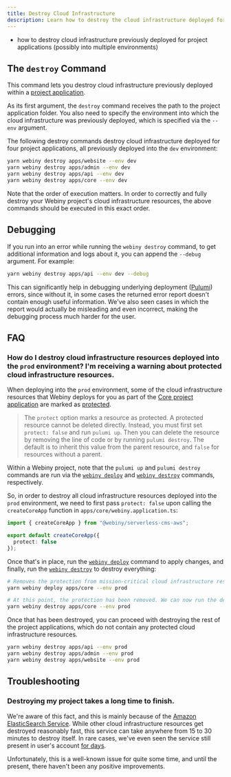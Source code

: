 ```yaml
---
title: Destroy Cloud Infrastructure
description: Learn how to destroy the cloud infrastructure deployed for your project applications, using the Webiny CLI.
---
```



<Alert type="success" title="What you’ll learn">

- how to destroy cloud infrastructure previously deployed for project applications (possibly into multiple environments)

</Alert>

<!-- ## The `destroy` command

To make it a bit easier for users that are just testing Webiny or want to quickly destroy all of the deployed cloud infrastructure, Webiny CLI provides the `destroy` command, which destroys all of the cloud infrastructure, deployed by the three applications that are by default included in a Webiny project.

To destroy all deployed cloud infrastructure, in your terminal of choice, and in your project root, execute the following command:

```
yarn webiny destroy
```

<Alert type="danger">

Although this may seem as a convenient way to get rid of everything that was previously deployed, be cautious when using this command. Once cloud infrastructure is destroyed, in most cases, it cannot be brought back, which means you could potentially loose your data, files, and similar.

</Alert>

### Different environments
The `destroy` command destroys the cloud infrastructure that was deployed into the `dev` environment by default. You can specify a different environment with the `--env` argument. For example, to destroy cloud infrastructure that was deployed into the `prod` environment, you can run the following command:

```
yarn webiny destroy --env prod
```
-->

## The `destroy` Command

This command lets you destroy cloud infrastructure previously deployed within a [project application](../../core-development-concepts/project-organization/project-applications-and-packages). <!-- This can be handy if you want to avoid completely destroying all cloud infrastructure that was deployed by the default project applications, which is what the shown `destroy` command does. -->

As its first argument, the `destroy` command receives the path to the project application folder. You also need to specify the environment into which the cloud infrastructure was previously deployed, which is specified via the `--env` argument.

<!-- Note that, unlike with the `destroy` command, the `--env` argument is not optional and it needs to be provided explicitly. -->

The following destroy commands destroy cloud infrastructure deployed for four project applications, all previously deployed into the `dev` environment:

```bash
yarn webiny destroy apps/website --env dev
yarn webiny destroy apps/admin --env dev
yarn webiny destroy apps/api --env dev
yarn webiny destroy apps/core --env dev
```

Note that the order of execution matters. In order to correctly and fully destroy your Webiny project's cloud infrastructure resources, the above commands should be executed in this exact order.

## Debugging

If you run into an error while running the `webiny destroy` command, to get additional information and logs about it, you can append the `--debug` argument. For example:

```bash
yarn webiny destroy apps/api --env dev --debug
```

This can significantly help in debugging underlying deployment ([Pulumi](../../infrastructure/pulumi-iac/iac-with-pulumi)) errors, since without it, in some cases the returned error report doesn't contain enough useful information. We've also seen cases in which the report would actually be misleading and even incorrect, making the debugging process much harder for the user.

## FAQ

### How do I destroy cloud infrastructure resources deployed into the `prod` environment? I'm receiving a warning about protected cloud infrastructure resources.

When deploying into the `prod` environment, some of the cloud infrastructure resources that Webiny deploys for you as part of the [Core project application](/docs/{version}/architecture/core/overview) are marked as [protected](https://www.pulumi.com/docs/intro/concepts/resources/#protect).

> The `protect` option marks a resource as protected. A protected resource cannot be deleted directly. Instead, you must first set `protect: false` and run `pulumi up`. Then you can delete the resource by removing the line of code or by running `pulumi destroy`. The default is to inherit this value from the parent resource, and `false` for resources without a parent.

<Alert type="info">

Within a Webiny project, note that the `pulumi up` and `pulumi destroy` commands are run via the [`webiny deploy`](../../core-development-concepts/basics/project-deployment) and [`webiny destroy`](../../infrastructure/basics/destroy-cloud-infrastructure) commands, respectively.

</Alert>

So, in order to destroy all cloud infrastructure resources deployed into the `prod` environment, we need to first pass `protect: false` upon calling the `createCoreApp` function in `apps/core/webiny.application.ts`:

```ts
import { createCoreApp } from "@webiny/serverless-cms-aws";

export default createCoreApp({
  protect: false
});
```

Once that's in place, run the [`webiny deploy`](../../core-development-concepts/basics/project-deployment) command to apply changes, and finally, run the [`webiny destroy`](../../infrastructure/basics/destroy-cloud-infrastructure) to destroy everything:


```bash
# Removes the protection from mission-critical cloud infrastructure resources.
yarn webiny deploy apps/core --env prod

# At this point, the protection has been removed. We can now run the destroy command.
yarn webiny destroy apps/core --env prod
```

Once that has been destroyed, you can proceed with destroying the rest of the project applications, which do not contain any protected cloud infrastructure resources.

```bash
yarn webiny destroy apps/api --env prod
yarn webiny destroy apps/admin --env prod
yarn webiny destroy apps/website --env prod
```

## Troubleshooting

### Destroying my project takes a long time to finish.

We're aware of this fact, and this is mainly because of the [Amazon ElasticSearch Service](https://aws.amazon.com/elasticsearch-service/). While other cloud infrastructure resources get destroyed reasonably fast, this service can take anywhere from 15 to 30 minutes to destroy itself. In rare cases, we've even seen the service still present in user's account [for days](https://forums.aws.amazon.com/thread.jspa?threadID=233859).

Unfortunately, this is a well-known issue for quite some time, and until the present, there haven't been any positive improvements.
